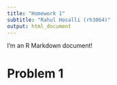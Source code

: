 ```yaml
---
title: "Homework 1"
subtitle: "Rahul Hosalli (rh3064)"
output: html_document
---
```


I'm an R Markdown document! 

# Problem 1


```r

```
